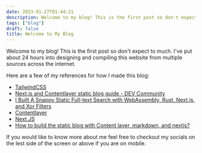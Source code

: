 ```yaml
---
date: 2023-01-27T01:44:21
description: Welcome to my blog! This is the first post so don't expect to much. I've put about 24 hours into designing and compiling this website from multiple sources across the internet.
tags: ["blog"]
draft: false
title: Welcome to My Blog
---
```


Welcome to my blog! This is the first post so don't expect to much. I've put about 24 hours into designing and compiling this website from multiple sources across the internet.

Here are a few of my references for how I made this blog:
- [TailwindCSS](https://tailwindcss.com/)
- [Next.js and Contentlayer static blog guide - DEV Community](https://dev.to/seankerwin/nextjs-and-contentlayer-static-markdown-blog-guide-2n8k)
- [I Built A Snappy Static Full-text Search with WebAssembly, Rust, Next.js, and Xor Filters](https://dawchihliou.github.io/articles/i-built-a-snappy-full-text-search-with-webassembly-rust-nextjs-and-xor-filters)
- [Contentlayer](https://www.contentlayer.dev/docs)
- [Next.JS](https://nextjs.org/docs/getting-started)
- [How to build the static blog with Content layer, markdown, and nextjs?](https://medium.com/nextjs/how-to-build-the-static-blog-with-content-layer-markdown-and-nextjs-29f6ac93d06)

If you would like to know more about me feel free to checkout my socials on the lest side of the screen or above if you are on mobile.